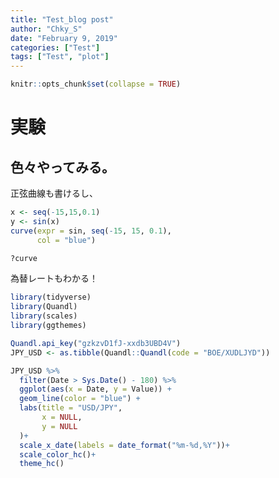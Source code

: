 ```yaml
---
title: "Test_blog post"
author: "Chky_S"
date: "February 9, 2019"
categories: ["Test"]
tags: ["Test", "plot"]
---
```


```r
knitr::opts_chunk$set(collapse = TRUE)
```

# 実験
## 色々やってみる。


正弦曲線も書けるし、


```r
x <- seq(-15,15,0.1)
y <- sin(x)
curve(expr = sin, seq(-15, 15, 0.1),
      col = "blue") 

?curve
```

為替レートもわかる！

```r
library(tidyverse)
library(Quandl)
library(scales)
library(ggthemes)

Quandl.api_key("gzkzvD1fJ-xxdb3UBD4V")
JPY_USD <- as.tibble(Quandl::Quandl(code = "BOE/XUDLJYD"))

JPY_USD %>%
  filter(Date > Sys.Date() - 180) %>%
  ggplot(aes(x = Date, y = Value)) +
  geom_line(color = "blue") +
  labs(title = "USD/JPY",
       x = NULL,
       y = NULL
  )+
  scale_x_date(labels = date_format("%m-%d,%Y"))+
  scale_color_hc()+
  theme_hc()

```



